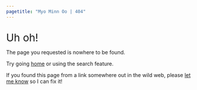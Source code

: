 ```yaml
---
pagetitle: "Myo Minn Oo | 404"
---
```

<br>
[Uh oh!]{.h1 style="font-size:2em"}

[The page you requested is nowhere to be found.]{.h3}

Try going [home](/) or using the search feature.

If you found this page from a link somewhere out in the wild web, please [let me know](mailto:dr.myominnoo@gmail.com) so I can fix it!